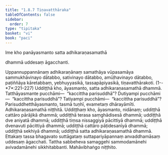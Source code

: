 ```yaml
---
title: "1.8.7 Tiṇavatthāraka"
tableOfContents: false
sidebar:
  order: 7
type: "tipitaka"
basket: "vi"
book: "paci"
---
```



<DynamicBreadcrumb />


<Paragraph number="2093" type="center" book="paci">
Ime kho panāyasmanto satta adhikaraṇasamathā

  
dhammā uddesaṃ āgacchanti.


</Paragraph>

<Division number="655" book="paci" bookNo="2" page="272">

<Paragraph number="2094" book="paci">
Uppannuppannānaṃ adhikaraṇānaṃ samathāya vūpasamāya sammukhāvinayo dātabbo, sativinayo dātabbo, amūḷhavinayo dātabbo, paṭiññāya kāretabbaṃ, yebhuyyasikā, tassapāpiyasikā, tiṇavatthārakoti. (1--*7*:<Emphasis>221–227</Emphasis>)
</Paragraph>

<Paragraph number="2095" book="paci">
Uddiṭṭhā kho, āyasmanto, satta adhikaraṇasamathā dhammā. Tatthāyasmante pucchāmi—  “kaccittha parisuddhā”? Dutiyampi pucchāmi—  “kaccittha parisuddhā”? Tatiyampi pucchāmi—  “kaccittha parisuddhā”? Parisuddhetthāyasmanto, tasmā tuṇhī, evametaṃ dhārayāmīti.

</Paragraph>
</Division>

<Paragraph number="2096" type="center" book="paci">
Adhikaraṇasamathā niṭṭhitā.


</Paragraph>

<Paragraph number="2097" book="paci">
Uddiṭṭhaṃ kho, āyasmanto, nidānaṃ; uddiṭṭhā cattāro pārājikā dhammā; uddiṭṭhā terasa saṃghādisesā dhammā; uddiṭṭhā dve aniyatā dhammā; uddiṭṭhā tiṃsa nissaggiyā pācittiyā dhammā; uddiṭṭhā dvenavuti pācittiyā dhammā; uddiṭṭhā cattāro pāṭidesanīyā dhammā; uddiṭṭhā sekhiyā dhammā; uddiṭṭhā satta adhikaraṇasamathā dhammā. Ettakaṃ tassa bhagavato suttāgataṃ suttapariyāpannaṃ anvaddhamāsaṃ uddesaṃ āgacchati. Tattha sabbeheva samaggehi sammodamānehi avivadamānehi sikkhitabbanti.

</Paragraph>

<Paragraph number="2098" type="center" book="paci">
Mahāvibhaṅgo niṭṭhito.
</Paragraph>